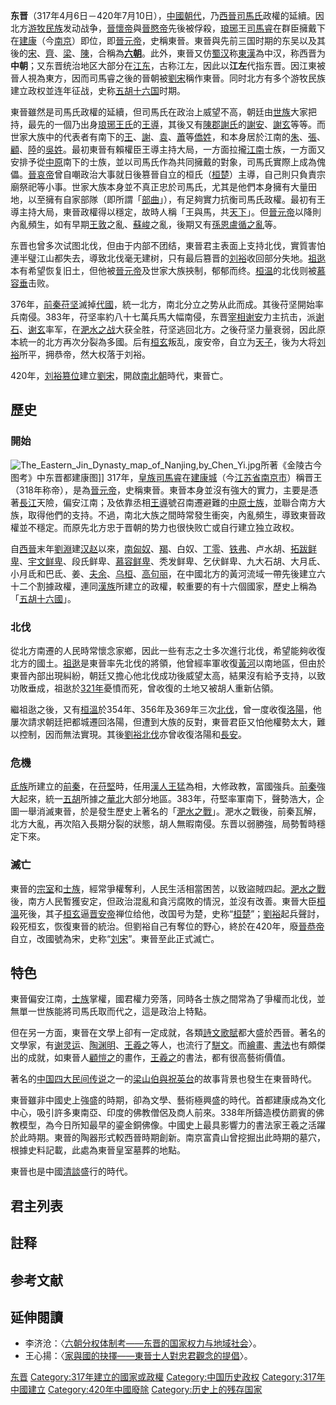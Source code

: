 {{Infobox 朝代
|名稱 = 晉
|開始年份 = 317年
|結束年份 = 420年
|前1 = 西晉
|前1文字 = 晉
|後1 = 劉宋
|後1文字 = 宋
|地圖 = China Eastern Jin.PNG
|地圖說明 = 前秦統一北方後，與東晉對峙局勢圖
|時期1-京城1 = [[建康|建康]]
|時期1-君主數目 = 11
|時期1-君主1 = [[晉元帝|司馬睿]]（開始）
|時期1-君主1年份 = 317－323
|時期1-君主2 = [[晉恭帝|司馬德文]]（亡國）
|時期1-君主2年份 = 418－420
|時期1-國君姓氏 = [[司馬姓|司馬]]
|時期1-事件1 = 司馬睿於建康稱帝
|時期1-事件1年份 = 317年4月6日
|時期1-事件2 = [[劉裕|劉裕]]篡晉
|時期1-事件2年份 = {{nowrap|420年7月10日}}
|時期1-面積1 = 280萬平方公里
|時期1-面積1年份 = 347年
|時期1-常用語 = [[中古漢語|中古漢語]]
|時期1-宗教 = [[佛教|佛教]]、[[道教|道教]]、[[儒教_(宗教)|儒教]]、[[中國民間信仰|中國民間信仰]]
|時期1-通幣 = [[方孔錢|方孔錢]]
|今屬於 = {{Collapsible list|title= |{{PRC}}|{{VNM}}|{{MMR}}|{{IND}}|{{LAO}} }}
}}
'''东晋'''（317年4月6日－420年7月10日），[[中國朝代|中國朝代]]，乃[[西晉|西晉]][[司马姓|司馬氏]]政權的延續。因北方[[游牧民族|游牧民族]]发动战争，[[晉懷帝|晉懷帝]]與[[晉愍帝|晉愍帝]]先後被俘殺，[[琅玡|琅琊]]王[[晉元帝|司馬睿]]在群臣擁戴下在[[建康|建康]]（今[[南京|南京]]）即位，即[[晉元帝|晉元帝]]，史稱東晉。東晉與先前三国时期的东吴以及其後的[[刘宋|宋]]、[[南齐|齊]]、[[南朝梁|梁]]、[[陳_(南朝)|陳]]，合稱為'''[[六朝|六朝]]'''。此外，東晉又仿[[蜀汉|蜀汉]]称[[東漢|東漢]]為中汉，称西晋为'''中朝'''{{refTag|1=《世說新語·言語》注引《摯氏世本》曰：瞻字景游，京兆長安人，太常虞兄子也。父育，涼州刺史。瞻少善屬文，起家著作郎。中朝亂，依王敦為戶曹參軍。歷安豐、新蔡、西陽太守。}}{{refTag|name=dong}}；又东晋统治地区大部分在[[江东|江东]]，古称江左，因此以'''江左'''代指东晋{{refTag|name=dong|1=《晉書》卷88：晉氏始自中朝，逮于江左，雖百六之災遄及，而君子之道未消，孝悌名流，猶為繼踵。}}{{refTag|1={{cite book zh|author=徐俊 |title=中国古代王朝和政权名号探源 | publisher = 华中师范大学出版社 |date=2000年11月 |location=湖北武昌 |pages=89-91 |url= |doi= |id= |isbn=7-5622-2277-0}}}}。因江東被晉人視為東方{{refTag|1=《全晉文》卷103：愚(陸云)以东国之士，进无所立，退无所守，明裂眦苦，皆未如意。}}{{refTag|1=《晉書》卷5：（晉愍帝）又詔琅邪王（司馬睿）曰：.....公茂德昵屬，宣隆東夏，恢融六合，非公而誰！}}，因而司馬睿之後的晉朝被[[劉宋|劉宋]]稱作東晉{{refTag|1=《宋書》卷19：宋及東晉，太祝唯送神而不迎神。}}。同时北方有多个游牧民族建立政权並连年征战，史称[[五胡十六国|五胡十六国]]时期。

東晉雖然是司馬氏政權的延續，但司馬氏在政治上威望不高，朝廷由[[士族_(中国)|世族]]大家把持，最先的一個乃出身[[琅琊王氏|琅琊王氏]]的[[王導|王導]]，其後又有[[陳郡謝氏|陳郡謝氏]]的[[謝安|謝安]]、[[謝玄|謝玄]]等等。而世家大族中的代表者有南下的[[王|王]]、[[谢姓|謝]]、[[袁姓|袁]]、[[蕭姓|蕭]]等[[士族_(中国)|僑姓]]，和本身居於江南的[[朱姓|朱]]、[[張姓|張]]、[[顾姓|顧]]、[[陆姓|陸]]的[[士族_(中国)#南方|吳姓]]。最初東晉有賴權臣王導主持大局，一方面拉攏[[江南|江南]]士族，一方面又安排予從[[中原|中原]]南下的士族，並以司馬氏作為共同擁戴的對象，司馬氏實際上成為傀儡。[[晉哀帝|晉哀帝]]曾自嘲政治大事就日後篡晉自立的桓氏（[[桓楚|桓楚]]）主導，自己則只負責宗廟祭祀等小事。世家大族本身並不真正忠於司馬氏，尤其是他們本身擁有大量田地，以至擁有自家部隊（即所謂「[[部曲|部曲]]」），有足夠實力抗衡司馬氏政權。最初有王導主持大局，東晉政權得以穩定，故時人稱「王與馬，共[[天下|天下]]」。但[[晉元帝|晉元帝]]以降則內亂頻生，如有早期[[王敦|王敦]]之亂、[[蘇峻|蘇峻]]之亂，後期又有[[孫恩盧循之亂|孫恩盧循之亂]]等。

东晋也曾多次试图北伐，但由于内部不团结，東晉君主表面上支持北伐，實質害怕連半璧江山都失去，導致北伐毫无建树，只有最后篡晋的[[宋武帝|刘裕]]收回部分失地。[[祖逖|祖逖]]本有希望恢复旧土，但他被[[晉元帝|晉元帝]]及世家大族挾制，郁郁而终。[[桓温|桓温]]的北伐则被[[慕容垂|慕容垂]]击败。

376年，[[前秦|前秦]][[苻坚|苻坚]]滅掉[[代_(十六国)|代國]]，統一北方，南北分立之势从此而成。其後苻坚開始率兵南侵。383年，苻坚率約八十七萬兵馬大幅南侵，东晋[[宰相|宰相]][[谢安|谢安]]力主抗击，派[[謝石|谢石]]、[[谢玄|谢玄]]率军，在[[淝水之战|淝水之战]]大获全胜，苻坚逃回北方。之後苻坚力量衰弱，因此原本統一的北方再次分裂為多國。后有[[桓玄|桓玄]]叛乱，废安帝，自立为[[天子|天子]]，後为大将[[宋武帝|刘裕]]所平，拥恭帝，然大权落于刘裕。

420年，[[宋武帝|刘裕]][[篡位|篡位]]建立[[劉宋|劉宋]]，開啟[[南北朝|南北朝]]時代，東晉亡。

==歷史==
{{中国历史|hidden=1}}
{{巴蜀所屬政權變更史|hidden=1}}

===開始===
[[File:The_Eastern_Jin_Dynasty_map_of_Nanjing,by_Chen_Yi.jpg|left]]所著《金陵古今图考》中东晋都建康图]]
317年，[[皇族|皇族]][[晉元帝|司馬睿]]在[[建康城|建康城]]（今[[江苏省|江苏省]][[南京市|南京市]]）稱晋王（318年称帝），是為[[晉元帝|晉元帝]]，史稱東晉。東晉本身並沒有強大的實力，主要是憑著[[長江|長江]]天險，偏安江南；及依靠丞相[[王導|王導]]號召南遷避難的[[中原|中原]][[士族_(中国)|士族]]，並聯合南方大族，取得他們的支持。不過，南北大族之間時常發生衝突，內亂頻生，導致東晉政權並不穩定。而原先北方忠于晋朝的势力也很快败亡或自行建立独立政权。

自[[西晉|西晉]]末年[[劉淵|劉淵]]建[[汉赵|汉赵]]以來，[[南匈奴|南匈奴]]、[[羯|羯]]、白奴、[[丁零|丁零]]、[[铁弗|铁弗]]、卢水胡、[[拓跋部|拓跋鲜卑]]、[[宇文部鮮卑|宇文鲜卑]]、段氏鲜卑、[[慕容部|慕容鲜卑]]、秃发鲜卑、乞伏鲜卑、九大石胡、大月氐、小月氐和巴氐、姜、[[扶餘國|夫余]]、[[乌桓|乌桓]]、[[高句丽|高句丽]]，在中國北方的黃河流域一帶先後建立六十二个割據政權，連同[[漢族|漢族]]所建立的政權，較重要的有十六個國家，歷史上稱為「[[五胡十六國|五胡十六國]]」{{refTag|1=見《十六國春秋》，[[崔鴻|崔鴻]]著}}。

===北伐===
從北方南遷的人民時常懷念家鄉，因此一些有志之士多次進行北伐，希望能夠收復北方的國土。[[祖逖|祖逖]]是東晉率先北伐的將領，他曾經率軍收復[[黃河|黃河]]以南地區，但由於東晉內部出現糾紛，朝廷又擔心他北伐成功後威望太高，結果沒有給予支持，以致功敗垂成，祖逖於[[321年|321年]]憂憤而死，曾收復的土地又被胡人重新佔領。

繼祖逖之後，又有[[桓溫|桓溫]]於354年、356年及369年三次[[桓溫北伐|北伐]]，曾一度收復[[洛陽|洛陽]]，他屢次請求朝廷把都城遷回洛陽，但遭到大族的反對，東晉君臣又怕他權勢太大，難以控制，因而無法實現。其後[[劉裕北伐|劉裕北伐]]亦曾收復洛陽和[[長安|長安]]。

===危機===
[[氐|氐族]]所建立的[[前秦|前秦]]，在[[苻坚|苻堅]]時，任用[[汉族|漢人]][[王猛|王猛]]為相，大修政教，富國強兵。[[前秦|前秦]]強大起來，統一[[五胡|五胡]]所據之[[華北|華北]]大部分地區。383年，苻堅率軍南下，聲勢浩大{{noteTag|[[苻堅|苻堅]]聲稱「投鞭斷流」，即是人數眾多，只要士兵把皮鞭投入河中，就可以截斷流水。}}，企圖一舉消滅東晉，於是發生歷史上著名的「[[淝水之戰|淝水之戰]]」。淝水之戰後，前秦瓦解，北方大亂，再次陷入長期分裂的狀態，胡人無暇南侵。东晋以弱勝強，局勢暫時穩定下來。

===滅亡===
東晉的[[宗室|宗室]]和[[士族_(中国)|士族]]，經常爭權奪利，人民生活相當困苦，以致盜賊四起。[[淝水之戰|淝水之戰]]後，南方人民暫獲安定，但政治混亂和貪污腐敗的情況，並沒有改善。東晉大臣[[桓溫|桓溫]]死後，其子[[桓玄|桓玄]]逼[[晋安帝|晋安帝]]禅位给他，改国号为楚，史称“[[桓楚|桓楚]]”；[[劉裕|劉裕]]起兵聲討，殺死桓玄，恢復東晉的統治。但劉裕自己有奪位的野心，終於在420年，廢[[晋恭帝|晉恭帝]]自立，改國號為宋，史称“[[刘宋|刘宋]]”。東晉至此正式滅亡。

==特色==
東晉偏安江南，[[士族_(中国)|士族]]掌權，國君權力旁落，同時各士族之間常為了爭權而北伐，並無單一世族能將司馬氏取而代之，這是政治上特點。

但在另一方面，東晉在文學上卻有一定成就，各類[[诗歌|詩]][[駢文|文]][[歌|歌]][[賦|賦]]都大盛於西晉。著名的文學家，有[[谢灵运|谢灵运]]、[[陶渊明|陶渊明]]、[[王羲之|王羲之]]等人，也流行了[[駢文|駢文]]。而[[繪畫|繪畫]]、[[書法|書法]]也有頗傑出的成就，如東晉人[[顾恺之|顧愷之]]的畫作，[[王羲之|王羲之]]的書法，都有很高藝術價值。

著名的[[中国四大民间传说|中国四大民间传说]]之一的[[梁山伯與祝英台|梁山伯與祝英台]]的故事背景也發生在東晉時代。

東晉雖非中國史上強盛的時期，卻為文學、藝術極興盛的時代。首都建康成為文化中心，吸引許多東南亞、印度的佛教僧侶及商人前來。338年所鑄造模仿罽賓的佛教模型，為今日所知最早的鎏金銅佛像。中國史上最具影響力的書法家王羲之活躍於此時期。東晉的陶器形式較西晉時期創新。南京富貴山曾挖掘出此時期的墓穴，根據史料記載，此處為東晉皇室墓葬的地點。{{refTag|1=[http://db1x.sinica.edu.tw/caat/caat_rptcaatc.php?_op=?SUBJECT_ID:300018400 藝術與建築索引典—東晉] {{Wayback|url=http://db1x.sinica.edu.tw/caat/caat_rptcaatc.php?_op=%3FSUBJECT_ID%3A300018400 |date=20111219163638 }} 於2011 年4 月1 日查閱}}

東晉也是中國[[清談|清談]]盛行的時代。

== 君主列表 ==
{{中国君主列表/晋朝/东晋|reftem=refTag}}

== 註释 ==
{{noteFoot}}

== 参考文献 ==
{{RefFoot}}

==延伸閱讀==
*李济沧：〈[http://www.nssd.org/articles/article_read.aspx?id=31076772 六朝分权体制考——东晋的国家权力与地域社会]{{Wayback|url=http://www.nssd.org/articles/article_read.aspx?id=31076772 |date=20180301225015 }}〉。
*王心揚：〈[http://140.112.142.79/publish/pdfs/39/39.pdf 家與國的抉擇——東晉士人對忠君觀念的提倡]{{Wayback|url=http://140.112.142.79/publish/pdfs/39/39.pdf |date=20180103072533 }}〉。

{{start box}}
{{s-off|'''[[中国朝代|中国朝代]]：中国南方地区政权'''}}
{{Dynasty| [[晋朝|晋朝]] · [[西晋|西晋]] |[[晋朝|晋朝]] · [[东晋|东晋]] <br/><small> 继承自[[西晋|西晋]] ([[永嘉之祸|永嘉之祸]]->[[衣冠南渡|衣冠南渡]])  <br> 317年4月6日 — 420年7月10日 </small> |  [[南北朝|南朝]] · [[刘宋|宋]] }}
{{end box}}

{{Wei Jin Southern Northern Dynasties}}
{{五胡十六國}}
{{中国历代重建与残存政权}}
{{晋朝君主|nocat}}
{{晉朝歷史事件}}
{{Include|中國歷史事件/五胡十六國}}

[[Category:东晋|]]
[[Category:317年建立的國家或政權|Category:317年建立的國家或政權]]
[[Category:中国历史政权|Category:中国历史政权]]
[[Category:317年中國建立|Category:317年中國建立]]
[[Category:420年中國廢除|Category:420年中國廢除]]
[[Category:历史上的残存国家|Category:历史上的残存国家]]